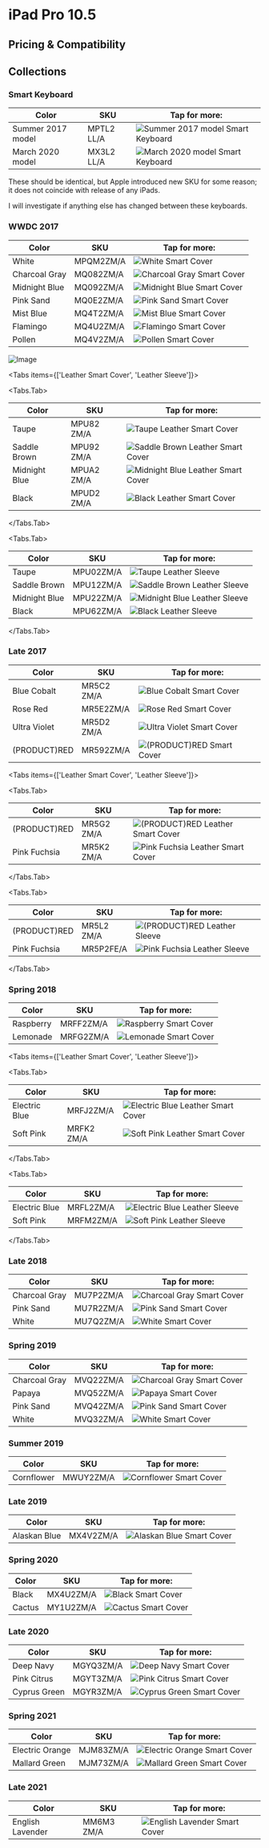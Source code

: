 
# iPad Pro 10.5

## Pricing & Compatibility

## Collections

### Smart Keyboard

| Color | SKU | Tap for more: |
| --- | --- | --- |
| Summer 2017 model | MPTL2<wbr/>LL/A | <Link href="/pre-liquid-ipad/ipad_pro105/MPTL2"><img src="https://cloudfront.everycase.org/everypreview/MPTL2.webp" alt="Summer 2017 model Smart Keyboard"/></Link> |
| March 2020 model | MX3L2<wbr/>LL/A | <Link href="/pre-liquid-ipad/ipad_pro105/MX3L2"><img src="https://cloudfront.everycase.org/everypreview/MX3L2.webp" alt="March 2020 model Smart Keyboard"/></Link> |

These should be identical, but Apple introduced new SKU for some reason; it does not coincide with release of any iPads.

I will investigate if anything else has changed between these keyboards.

### WWDC 2017

| Color | SKU | Tap for more: |
| --- | --- | --- |
| White | MPQM2<wbr/>ZM/A | <Link href="/pre-liquid-ipad/ipad_pro105/MPQM2"><img src="https://cloudfront.everycase.org/everypreview/MPQM2.webp" alt="White Smart Cover"/></Link> |
| Charcoal Gray | MQ082<wbr/>ZM/A | <Link href="/pre-liquid-ipad/ipad_pro105/MQ082"><img src="https://cloudfront.everycase.org/everypreview/MQ082.webp" alt="Charcoal Gray Smart Cover"/></Link> |
| Midnight Blue | MQ092<wbr/>ZM/A | <Link href="/pre-liquid-ipad/ipad_pro105/MQ092"><img src="https://cloudfront.everycase.org/everypreview/MQ092.webp" alt="Midnight Blue Smart Cover"/></Link> |
| Pink Sand | MQ0E2<wbr/>ZM/A | <Link href="/pre-liquid-ipad/ipad_pro105/MQ0E2"><img src="https://cloudfront.everycase.org/everypreview/MQ0E2.webp" alt="Pink Sand Smart Cover"/></Link> |
| Mist Blue | MQ4T2<wbr/>ZM/A | <Link href="/pre-liquid-ipad/ipad_pro105/MQ4T2"><img src="https://cloudfront.everycase.org/everypreview/MQ4T2.webp" alt="Mist Blue Smart Cover"/></Link> |
| Flamingo | MQ4U2<wbr/>ZM/A | <Link href="/pre-liquid-ipad/ipad_pro105/MQ4U2"><img src="https://cloudfront.everycase.org/everypreview/MQ4U2.webp" alt="Flamingo Smart Cover"/></Link> |
| Pollen | MQ4V2<wbr/>ZM/A | <Link href="/pre-liquid-ipad/ipad_pro105/MQ4V2"><img src="https://cloudfront.everycase.org/everypreview/MQ4V2.webp" alt="Pollen Smart Cover"/></Link> |

![Image](/assets/2017-ipad-pro.jpg)

<Tabs
  items={['Leather Smart Cover', 'Leather Sleeve']}>

<Tabs.Tab>

| Color | SKU | Tap for more: |
| --- | --- | --- |
| Taupe | MPU82<wbr/>ZM/A | <Link href="/pre-liquid-ipad/ipad_pro105/MPU82"><img src="https://cloudfront.everycase.org/everypreview/MPU82.webp" alt="Taupe Leather Smart Cover"/></Link> |
| Saddle Brown | MPU92<wbr/>ZM/A | <Link href="/pre-liquid-ipad/ipad_pro105/MPU92"><img src="https://cloudfront.everycase.org/everypreview/MPU92.webp" alt="Saddle Brown Leather Smart Cover"/></Link> |
| Midnight Blue | MPUA2<wbr/>ZM/A | <Link href="/pre-liquid-ipad/ipad_pro105/MPUA2"><img src="https://cloudfront.everycase.org/everypreview/MPUA2.webp" alt="Midnight Blue Leather Smart Cover"/></Link> |
| Black | MPUD2<wbr/>ZM/A | <Link href="/pre-liquid-ipad/ipad_pro105/MPUD2"><img src="https://cloudfront.everycase.org/everypreview/MPUD2.webp" alt="Black Leather Smart Cover"/></Link> |

</Tabs.Tab>

<Tabs.Tab>

| Color | SKU | Tap for more: |
| --- | --- | --- |
| Taupe | MPU02<wbr/>ZM/A | <Link href="/pre-liquid-ipad/ipad_pro105/MPU02"><img src="https://cloudfront.everycase.org/everypreview/MPU02.webp" alt="Taupe Leather Sleeve"/></Link> |
| Saddle Brown | MPU12<wbr/>ZM/A | <Link href="/pre-liquid-ipad/ipad_pro105/MPU12"><img src="https://cloudfront.everycase.org/everypreview/MPU12.webp" alt="Saddle Brown Leather Sleeve"/></Link> |
| Midnight Blue | MPU22<wbr/>ZM/A | <Link href="/pre-liquid-ipad/ipad_pro105/MPU22"><img src="https://cloudfront.everycase.org/everypreview/MPU22.webp" alt="Midnight Blue Leather Sleeve"/></Link> |
| Black | MPU62<wbr/>ZM/A | <Link href="/pre-liquid-ipad/ipad_pro105/MPU62"><img src="https://cloudfront.everycase.org/everypreview/MPU62.webp" alt="Black Leather Sleeve"/></Link> |

</Tabs.Tab>
</Tabs>

### Late 2017

| Color | SKU | Tap for more: |
| --- | --- | --- |
| Blue Cobalt | MR5C2<wbr/>ZM/A | <Link href="/pre-liquid-ipad/ipad_pro105/MR5C2"><img src="https://cloudfront.everycase.org/everypreview/MR5C2.webp" alt="Blue Cobalt Smart Cover"/></Link> |
| Rose Red | MR5E2<wbr/>ZM/A | <Link href="/pre-liquid-ipad/ipad_pro105/MR5E2"><img src="https://cloudfront.everycase.org/everypreview/MR5E2.webp" alt="Rose Red Smart Cover"/></Link> |
| Ultra Violet | MR5D2<wbr/>ZM/A | <Link href="/pre-liquid-ipad/ipad_pro105/MR5D2"><img src="https://cloudfront.everycase.org/everypreview/MR5D2.webp" alt="Ultra Violet Smart Cover"/></Link> |
| (PRODUCT)RED | MR592<wbr/>ZM/A | <Link href="/pre-liquid-ipad/ipad_pro105/MR592"><img src="https://cloudfront.everycase.org/everypreview/MR592.webp" alt="(PRODUCT)RED Smart Cover"/></Link> |

<Tabs
  items={['Leather Smart Cover', 'Leather Sleeve']}>

<Tabs.Tab>

| Color | SKU | Tap for more: |
| --- | --- | --- |
| (PRODUCT)RED | MR5G2<wbr/>ZM/A | <Link href="/pre-liquid-ipad/ipad_pro105/MR5G2"><img src="https://cloudfront.everycase.org/everypreview/MR5G2.webp" alt="(PRODUCT)RED Leather Smart Cover"/></Link> |
| Pink Fuchsia | MR5K2<wbr/>ZM/A | <Link href="/pre-liquid-ipad/ipad_pro105/MR5K2"><img src="https://cloudfront.everycase.org/everypreview/MR5K2.webp" alt="Pink Fuchsia Leather Smart Cover"/></Link> |

</Tabs.Tab>

<Tabs.Tab>

| Color | SKU | Tap for more: |
| --- | --- | --- |
| (PRODUCT)RED | MR5L2<wbr/>ZM/A | <Link href="/pre-liquid-ipad/ipad_pro105/MR5L2"><img src="https://cloudfront.everycase.org/everypreview/MR5L2.webp" alt="(PRODUCT)RED Leather Sleeve"/></Link> |
| Pink Fuchsia | MR5P2<wbr/>FE/A | <Link href="/pre-liquid-ipad/ipad_pro105/MR5P2"><img src="https://cloudfront.everycase.org/everypreview/MR5P2.webp" alt="Pink Fuchsia Leather Sleeve"/></Link> |

</Tabs.Tab>
</Tabs>

### Spring 2018

| Color | SKU | Tap for more: |
| --- | --- | --- |
| Raspberry | MRFF2<wbr/>ZM/A | <Link href="/pre-liquid-ipad/ipad_pro105/MRFF2"><img src="https://cloudfront.everycase.org/everypreview/MRFF2.webp" alt="Raspberry Smart Cover"/></Link> |
| Lemonade | MRFG2<wbr/>ZM/A | <Link href="/pre-liquid-ipad/ipad_pro105/MRFG2"><img src="https://cloudfront.everycase.org/everypreview/MRFG2.webp" alt="Lemonade Smart Cover"/></Link> |

<Tabs
  items={['Leather Smart Cover', 'Leather Sleeve']}>

<Tabs.Tab>

| Color | SKU | Tap for more: |
| --- | --- | --- |
| Electric Blue | MRFJ2<wbr/>ZM/A | <Link href="/pre-liquid-ipad/ipad_pro105/MRFJ2"><img src="https://cloudfront.everycase.org/everypreview/MRFJ2.webp" alt="Electric Blue Leather Smart Cover"/></Link> |
| Soft Pink | MRFK2<wbr/>ZM/A | <Link href="/pre-liquid-ipad/ipad_pro105/MRFK2"><img src="https://cloudfront.everycase.org/everypreview/MRFK2.webp" alt="Soft Pink Leather Smart Cover"/></Link> |

</Tabs.Tab>

<Tabs.Tab>

| Color | SKU | Tap for more: |
| --- | --- | --- |
| Electric Blue | MRFL2<wbr/>ZM/A | <Link href="/pre-liquid-ipad/ipad_pro105/MRFL2"><img src="https://cloudfront.everycase.org/everypreview/MRFL2.webp" alt="Electric Blue Leather Sleeve"/></Link> |
| Soft Pink | MRFM2<wbr/>ZM/A | <Link href="/pre-liquid-ipad/ipad_pro105/MRFM2"><img src="https://cloudfront.everycase.org/everypreview/MRFM2.webp" alt="Soft Pink Leather Sleeve"/></Link> |

</Tabs.Tab>
</Tabs>

### Late 2018

| Color | SKU | Tap for more: |
| --- | --- | --- |
| Charcoal Gray | MU7P2<wbr/>ZM/A | <Link href="/pre-liquid-ipad/ipad_pro105/MU7P2"><img src="https://cloudfront.everycase.org/everypreview/MU7P2.webp" alt="Charcoal Gray Smart Cover"/></Link> |
| Pink Sand | MU7R2<wbr/>ZM/A | <Link href="/pre-liquid-ipad/ipad_pro105/MU7R2"><img src="https://cloudfront.everycase.org/everypreview/MU7R2_AV1_SILVER.webp" alt="Pink Sand Smart Cover"/></Link> |
| White | MU7Q2<wbr/>ZM/A | <Link href="/pre-liquid-ipad/ipad_pro105/MU7Q2"><img src="https://cloudfront.everycase.org/everypreview/MU7Q2.webp" alt="White Smart Cover"/></Link> |

### Spring 2019

| Color | SKU | Tap for more: |
| --- | --- | --- |
| Charcoal Gray | MVQ22<wbr/>ZM/A | <Link href="/pre-liquid-ipad/ipad_pro105/MVQ22"><img src="https://cloudfront.everycase.org/everypreview/MVQ22.webp" alt="Charcoal Gray Smart Cover"/></Link> |
| Papaya | MVQ52<wbr/>ZM/A | <Link href="/pre-liquid-ipad/ipad_pro105/MVQ52"><img src="https://cloudfront.everycase.org/everypreview/MVQ52.webp" alt="Papaya Smart Cover"/></Link> |
| Pink Sand | MVQ42<wbr/>ZM/A | <Link href="/pre-liquid-ipad/ipad_pro105/MVQ42"><img src="https://cloudfront.everycase.org/everypreview/MVQ42.webp" alt="Pink Sand Smart Cover"/></Link> |
| White | MVQ32<wbr/>ZM/A | <Link href="/pre-liquid-ipad/ipad_pro105/MVQ32"><img src="https://cloudfront.everycase.org/everypreview/MVQ32.webp" alt="White Smart Cover"/></Link> |

### Summer 2019

| Color | SKU | Tap for more: |
| --- | --- | --- |
| Cornflower | MWUY2<wbr/>ZM/A | <Link href="/pre-liquid-ipad/ipad_pro105/MWUY2"><img src="https://cloudfront.everycase.org/everypreview/MWUY2.webp" alt="Cornflower Smart Cover"/></Link> |

### Late 2019

| Color | SKU | Tap for more: |
| --- | --- | --- |
| Alaskan Blue | MX4V2<wbr/>ZM/A | <Link href="/pre-liquid-ipad/ipad_pro105/MX4V2"><img src="https://cloudfront.everycase.org/everypreview/MX4V2.webp" alt="Alaskan Blue Smart Cover"/></Link> |

### Spring 2020

| Color | SKU | Tap for more: |
| --- | --- | --- |
| Black | MX4U2<wbr/>ZM/A | <Link href="/pre-liquid-ipad/ipad_pro105/MX4U2"><img src="https://cloudfront.everycase.org/everypreview/MX4U2.webp" alt="Black Smart Cover"/></Link> |
| Cactus | MY1U2<wbr/>ZM/A | <Link href="/pre-liquid-ipad/ipad_pro105/MY1U2"><img src="https://cloudfront.everycase.org/everypreview/MY1U2.webp" alt="Cactus Smart Cover"/></Link> |

### Late 2020

| Color | SKU | Tap for more: |
| --- | --- | --- |
| Deep Navy | MGYQ3<wbr/>ZM/A | <Link href="/pre-liquid-ipad/ipad_pro105/MGYQ3"><img src="https://cloudfront.everycase.org/everypreview/MGYQ3.webp" alt="Deep Navy Smart Cover"/></Link> |
| Pink Citrus | MGYT3<wbr/>ZM/A | <Link href="/pre-liquid-ipad/ipad_pro105/MGYT3"><img src="https://cloudfront.everycase.org/everypreview/MGYT3.webp" alt="Pink Citrus Smart Cover"/></Link> |
| Cyprus Green | MGYR3<wbr/>ZM/A | <Link href="/pre-liquid-ipad/ipad_pro105/MGYR3"><img src="https://cloudfront.everycase.org/everypreview/MGYR3.webp" alt="Cyprus Green Smart Cover"/></Link> |

### Spring 2021

| Color | SKU | Tap for more: |
| --- | --- | --- |
| Electric Orange | MJM83<wbr/>ZM/A | <Link href="/pre-liquid-ipad/ipad_pro105/MJM83"><img src="https://cloudfront.everycase.org/everypreview/MJM83.webp" alt="Electric Orange Smart Cover"/></Link> |
| Mallard Green | MJM73<wbr/>ZM/A | <Link href="/pre-liquid-ipad/ipad_pro105/MJM73"><img src="https://cloudfront.everycase.org/everypreview/MJM73.webp" alt="Mallard Green Smart Cover"/></Link> |

### Late 2021

| Color | SKU | Tap for more: |
| --- | --- | --- |
| English Lavender | MM6M3<wbr/>ZM/A | <Link href="/pre-liquid-ipad/ipad_pro105/MM6M3"><img src="https://cloudfront.everycase.org/everypreview/MM6M3.webp" alt="English Lavender Smart Cover"/></Link> |
